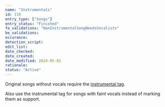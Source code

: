 ```yaml
---
name: "Instrumentals"
id: 110
entry_type: ["Songs"]
entry_status: "Finished"
fe_validations: "NonInstrumentalSongNeedsVocalists"
be_validations:
occurance:
detection_script:
edit_list:
date_checked:
date_created:
date_modified: 2024-05-01
rationale:
status: "Active"
---
```

Original songs without vocals require the [instrumental tag](https://vocadb.net/T/208/instrumental).

Also use the instrumental tag for songs with faint vocals instead of marking them as support.